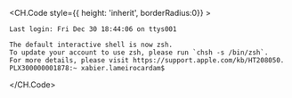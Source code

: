 <CH.Code  style={{ height: 'inherit', borderRadius:0}} >

```text
Last login: Fri Dec 30 18:44:06 on ttys001

The default interactive shell is now zsh.
To update your account to use zsh, please run `chsh -s /bin/zsh`.
For more details, please visit https://support.apple.com/kb/HT208050.
PLX300000001878:~ xabier.lameirocardam$
```

</CH.Code>